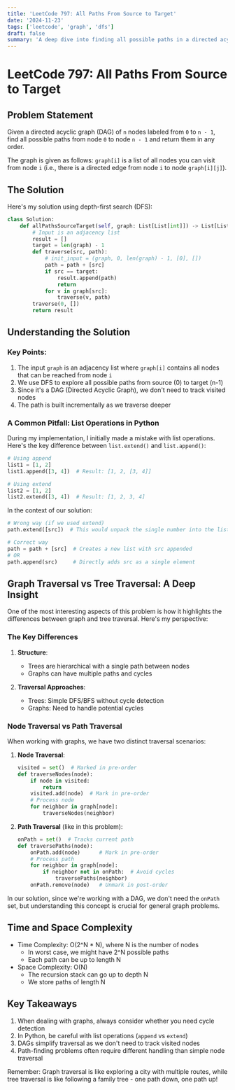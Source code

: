 ```yaml
---
title: 'LeetCode 797: All Paths From Source to Target'
date: '2024-11-23'
tags: ['leetcode', 'graph', 'dfs']
draft: false
summary: 'A deep dive into finding all possible paths in a directed acyclic graph (DAG) using DFS, with insights on graph traversal vs tree traversal.'
---
```


# LeetCode 797: All Paths From Source to Target

## Problem Statement

Given a directed acyclic graph (DAG) of `n` nodes labeled from `0` to `n - 1`, find all possible paths from node `0` to node `n - 1` and return them in any order.

The graph is given as follows: `graph[i]` is a list of all nodes you can visit from node `i` (i.e., there is a directed edge from node `i` to node `graph[i][j]`).

## The Solution

Here's my solution using depth-first search (DFS):

```python
class Solution:
    def allPathsSourceTarget(self, graph: List[List[int]]) -> List[List[int]]:
        # Input is an adjacency list
        result = []
        target = len(graph) - 1
        def traverse(src, path):
            # init_input = (graph, 0, len(graph) - 1, [0], [])
            path = path + [src]
            if src == target:
                result.append(path)
                return
            for v in graph[src]:
                traverse(v, path)
        traverse(0, [])
        return result
```

## Understanding the Solution

### Key Points:

1. The input `graph` is an adjacency list where `graph[i]` contains all nodes that can be reached from node `i`
2. We use DFS to explore all possible paths from source (0) to target (n-1)
3. Since it's a DAG (Directed Acyclic Graph), we don't need to track visited nodes
4. The path is built incrementally as we traverse deeper

### A Common Pitfall: List Operations in Python

During my implementation, I initially made a mistake with list operations. Here's the key difference between `list.extend()` and `list.append()`:

```python
# Using append
list1 = [1, 2]
list1.append([3, 4])  # Result: [1, 2, [3, 4]]

# Using extend
list2 = [1, 2]
list2.extend([3, 4])  # Result: [1, 2, 3, 4]
```

In the context of our solution:

```python
# Wrong way (if we used extend)
path.extend([src])  # This would unpack the single number into the list

# Correct way
path = path + [src]  # Creates a new list with src appended
# OR
path.append(src)     # Directly adds src as a single element
```

## Graph Traversal vs Tree Traversal: A Deep Insight

One of the most interesting aspects of this problem is how it highlights the differences between graph and tree traversal. Here's my perspective:

### The Key Differences

1. **Structure**:

    - Trees are hierarchical with a single path between nodes
    - Graphs can have multiple paths and cycles

2. **Traversal Approaches**:
    - Trees: Simple DFS/BFS without cycle detection
    - Graphs: Need to handle potential cycles

### Node Traversal vs Path Traversal

When working with graphs, we have two distinct traversal scenarios:

1. **Node Traversal**:

    ```python
    visited = set()  # Marked in pre-order
    def traverseNodes(node):
        if node in visited:
            return
        visited.add(node)  # Mark in pre-order
        # Process node
        for neighbor in graph[node]:
            traverseNodes(neighbor)
    ```

2. **Path Traversal** (like in this problem):
    ```python
    onPath = set()  # Tracks current path
    def traversePaths(node):
        onPath.add(node)      # Mark in pre-order
        # Process path
        for neighbor in graph[node]:
            if neighbor not in onPath:  # Avoid cycles
                traversePaths(neighbor)
        onPath.remove(node)   # Unmark in post-order
    ```

In our solution, since we're working with a DAG, we don't need the `onPath` set, but understanding this concept is crucial for general graph problems.

## Time and Space Complexity

- Time Complexity: O(2^N \* N), where N is the number of nodes
    - In worst case, we might have 2^N possible paths
    - Each path can be up to length N
- Space Complexity: O(N)
    - The recursion stack can go up to depth N
    - We store paths of length N

## Key Takeaways

1. When dealing with graphs, always consider whether you need cycle detection
2. In Python, be careful with list operations (`append` vs `extend`)
3. DAGs simplify traversal as we don't need to track visited nodes
4. Path-finding problems often require different handling than simple node traversal

Remember: Graph traversal is like exploring a city with multiple routes, while tree traversal is like following a family tree - one path down, one path up!
